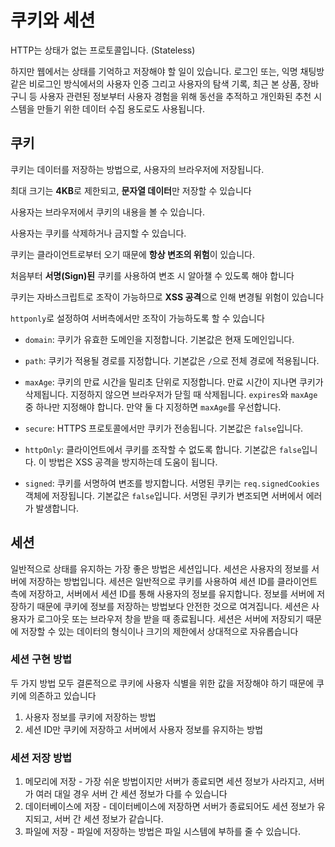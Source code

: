 # 쿠키와 세션

HTTP는 상태가 없는 프로토콜입니다. (Stateless)

하지만 웹에서는 상태를 기억하고 저장해야 할 일이 있습니다. 로그인 또는, 익명 채팅방 같은 비로그인 방식에서의 사용자 인증 그리고 사용자의 탐색 기록, 최근 본 상품, 장바구니 등 사용자 관련된 정보부터 사용자 경험을 위해 동선을 추적하고 개인화된 추천 시스템을 만들기 위한 데이터 수집 용도로도 사용됩니다. 



## 쿠키

쿠키는 데이터를 저장하는 방법으로, 사용자의 브라우저에 저장됩니다. 

최대 크기는 **4KB**로 제한되고, **문자열 데이터**만 저장할 수 있습니다

사용자는 브라우저에서 쿠키의 내용을 볼 수 있습니다.

사용자는 쿠키를 삭제하거나 금지할 수 있습니다.

쿠키는 클라이언트로부터 오기 때문에 **항상 변조의 위험**이 있습니다.

처음부터 **서명(Sign)된** 쿠키를 사용하여 변조 시 알아챌 수 있도록 해야 합니다

쿠키는 자바스크립트로 조작이 가능하므로 **XSS 공격**으로 인해 변경될 위험이 있습니다

`httponly`로 설정하여 서버측에서만 조작이 가능하도록 할 수 있습니다

- `domain`: 쿠키가 유효한 도메인을 지정합니다. 기본값은 현재 도메인입니다.

- `path`: 쿠키가 적용될 경로를 지정합니다. 기본값은 `/`으로 전체 경로에 적용됩니다.

- `maxAge`: 쿠키의 만료 시간을 밀리초 단위로 지정합니다. 만료 시간이 지나면 쿠키가 삭제됩니다. 지정하지 않으면 브라우저가 닫힐 때 삭제됩니다. `expires`와 `maxAge` 중 하나만 지정해야 합니다.
  만약 둘 다 지정하면 `maxAge`를 우선합니다.

- `secure`: HTTPS 프로토콜에서만 쿠키가 전송됩니다. 기본값은 `false`입니다.

- `httpOnly`: 클라이언트에서 쿠키를 조작할 수 없도록 합니다. 기본값은 `false`입니다. 이 방법은 XSS 공격을 방지하는데 도움이 됩니다.

- `signed`: 쿠키를 서명하여 변조를 방지합니다. 서명된 쿠키는 `req.signedCookies` 객체에 저장됩니다. 기본값은 `false`입니다. 서명된 쿠키가 변조되면 서버에서 에러가 발생합니다.



## 세션

일반적으로 상태를 유지하는 가장 좋은 방법은 세션입니다. 세션은 사용자의 정보를 서버에 저장하는 방법입니다. 세션은 일반적으로 쿠키를 사용하여 세션 ID를 클라이언트 측에 저장하고, 서버에서 세션 ID를 통해 사용자의 정보를 유지합니다. 정보를 서버에 저장하기 때문에 쿠키에 정보를 저장하는 방법보다 안전한 것으로 여겨집니다. 세션은 사용자가 로그아웃 또는 브라우저 창을 받을 때 종료됩니다. 세션은 서버에 저장되기 때문에 저장할 수 있는 데이터의 형식이나 크기의 제한에서 상대적으로 자유롭습니다



### 세션 구현 방법

두 가지 방법 모두 결론적으로 쿠키에 사용자 식별을 위한 값을 저장해야 하기 때문에 쿠키에 의존하고 있습니다

1. 사용자 정보를 쿠키에 저장하는 방법
2. 세션 ID만 쿠키에 저장하고 서버에서 사용자 정보를 유지하는 방법



### 세션 저장 방법

1. 메모리에 저장 - 가장 쉬운 방법이지만 서버가 종료되면 세션 정보가 사라지고, 서버가 여러 대일 경우 서버 간 세션 정보가 다를 수 있습니다
2. 데이터베이스에 저장 - 데이터베이스에 저장하면 서버가 종료되어도 세션 정보가 유지되고, 서버 간 세션 정보가 같습니다.
3. 파일에 저장 -  파일에 저장하는 방법은 파일 시스템에 부하를 줄 수 있습니다.

